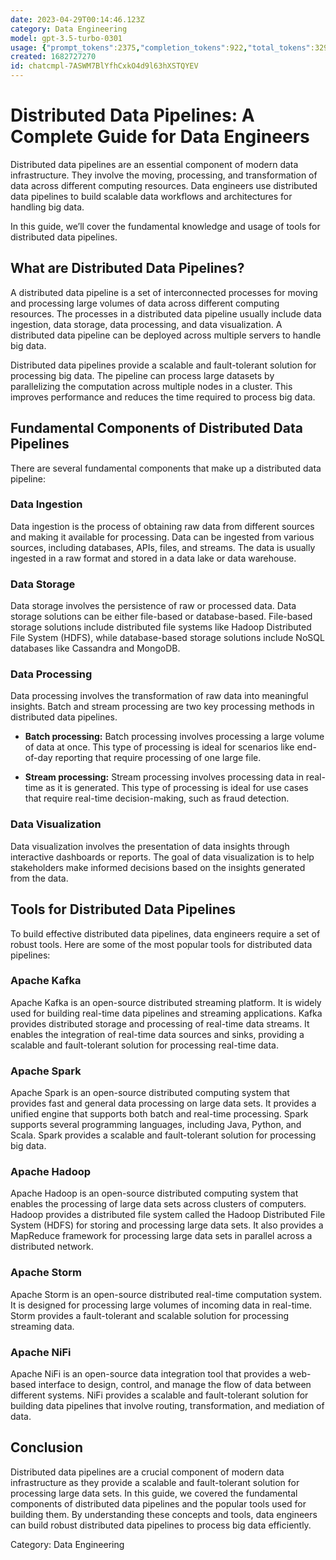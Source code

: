 ```yaml
---
date: 2023-04-29T00:14:46.123Z
category: Data Engineering
model: gpt-3.5-turbo-0301
usage: {"prompt_tokens":2375,"completion_tokens":922,"total_tokens":3297}
created: 1682727270
id: chatcmpl-7ASWM7BlYfhCxkO4d9l63hXSTQYEV
---
```


# Distributed Data Pipelines: A Complete Guide for Data Engineers

Distributed data pipelines are an essential component of modern data infrastructure. They involve the moving, processing, and transformation of data across different computing resources. Data engineers use distributed data pipelines to build scalable data workflows and architectures for handling big data. 

In this guide, we’ll cover the fundamental knowledge and usage of tools for distributed data pipelines.

## What are Distributed Data Pipelines?

A distributed data pipeline is a set of interconnected processes for moving and processing large volumes of data across different computing resources. The processes in a distributed data pipeline usually include data ingestion, data storage, data processing, and data visualization. A distributed data pipeline can be deployed across multiple servers to handle big data. 

Distributed data pipelines provide a scalable and fault-tolerant solution for processing big data. The pipeline can process large datasets by parallelizing the computation across multiple nodes in a cluster. This improves performance and reduces the time required to process big data. 

## Fundamental Components of Distributed Data Pipelines

There are several fundamental components that make up a distributed data pipeline:

### Data Ingestion

Data ingestion is the process of obtaining raw data from different sources and making it available for processing. Data can be ingested from various sources, including databases, APIs, files, and streams. The data is usually ingested in a raw format and stored in a data lake or data warehouse.

### Data Storage

Data storage involves the persistence of raw or processed data. Data storage solutions can be either file-based or database-based. File-based storage solutions include distributed file systems like Hadoop Distributed File System (HDFS), while database-based storage solutions include NoSQL databases like Cassandra and MongoDB.

### Data Processing

Data processing involves the transformation of raw data into meaningful insights. Batch and stream processing are two key processing methods in distributed data pipelines.

* **Batch processing:** Batch processing involves processing a large volume of data at once. This type of processing is ideal for scenarios like end-of-day reporting that require processing of one large file.

* **Stream processing:** Stream processing involves processing data in real-time as it is generated. This type of processing is ideal for use cases that require real-time decision-making, such as fraud detection.

### Data Visualization

Data visualization involves the presentation of data insights through interactive dashboards or reports. The goal of data visualization is to help stakeholders make informed decisions based on the insights generated from the data.

## Tools for Distributed Data Pipelines

To build effective distributed data pipelines, data engineers require a set of robust tools. Here are some of the most popular tools for distributed data pipelines:

### Apache Kafka

Apache Kafka is an open-source distributed streaming platform. It is widely used for building real-time data pipelines and streaming applications. Kafka provides distributed storage and processing of real-time data streams. It enables the integration of real-time data sources and sinks, providing a scalable and fault-tolerant solution for processing real-time data.

### Apache Spark

Apache Spark is an open-source distributed computing system that provides fast and general data processing on large data sets. It provides a unified engine that supports both batch and real-time processing. Spark supports several programming languages, including Java, Python, and Scala. Spark provides a scalable and fault-tolerant solution for processing big data.

### Apache Hadoop

Apache Hadoop is an open-source distributed computing system that enables the processing of large data sets across clusters of computers. Hadoop provides a distributed file system called the Hadoop Distributed File System (HDFS) for storing and processing large data sets. It also provides a MapReduce framework for processing large data sets in parallel across a distributed network.

### Apache Storm

Apache Storm is an open-source distributed real-time computation system. It is designed for processing large volumes of incoming data in real-time. Storm provides a fault-tolerant and scalable solution for processing streaming data.

### Apache NiFi

Apache NiFi is an open-source data integration tool that provides a web-based interface to design, control, and manage the flow of data between different systems. NiFi provides a scalable and fault-tolerant solution for building data pipelines that involve routing, transformation, and mediation of data.

## Conclusion

Distributed data pipelines are a crucial component of modern data infrastructure as they provide a scalable and fault-tolerant solution for processing large data sets. In this guide, we covered the fundamental components of distributed data pipelines and the popular tools used for building them. By understanding these concepts and tools, data engineers can build robust distributed data pipelines to process big data efficiently.

Category: Data Engineering